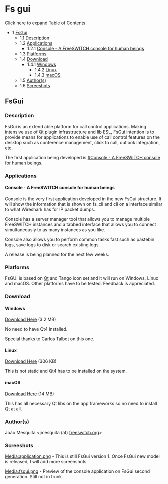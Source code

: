 
# Fs gui 

 

Click here to expand Table of Contents

* 1 [FsGui](#fsgui)  
   * 1.1 [Description](#description)  
   * 1.2 [Applications](#applications)  
      * 1.2.1 [Console - A FreeSWITCH console for human beings](#console---a-freeswitch-console-for-human-beings)  
   * 1.3 [Platforms](#platforms)  
   * 1.4 [Download](#download)  
      * 1.4.1 [Windows](#windows)  
         * 1.4.2 [Linux](#fsgui)  
         * 1.4.3 [macOS](#fsgui)  
   * 1.5 [Author(s)](#authors)  
   * 1.6 [Screeshots](#screeshots)

## FsGui

### Description

FsGui is an extend able platform for call control applications. Making intensive use of [Qt](http://www.qtsoftware.com/) plugin infrastructure and lib [ESL](../Event-Socket-Library/index.mdx#-new-), FsGui intention is to provide means for applications to enable use of call control features on the desktop such as conference management, click to call, outlook integration, etc.

The first application being developed is [#Console - A FreeSWITCH console for human beings](Fs-gui_13173087.mdx#console---a-freeswitch-console-for-human-beings).

### Applications

#### Console - A FreeSWITCH console for human beings

Console is the very first application developed in the new FsGui structure. It will show the information that is shown on fs\_cli and cli on a interface similar to what Wireshark has for IP packet dumps.

Console has a server manager tool that allows you to manage multiple FreeSWITCH instances and a tabbed interface that allows you to connect simultaneously to as many instances as you like.

Console also allows you to perform common tasks fast such as pastebin logs, save logs to disk or search existing logs.

A release is being planned for the next few weeks.

### Platforms

FsGUI is based on [Qt](http://www.qtsoftware.com/) and Tango icon set and it will run on Windows, Linux and macOS. Other platforms have to be tested. Feedback is appreciated.

### Download

#### Windows

[Download Here](http://files.freeswitch.org/fsgui/fsgui.exe) (3.2 MB)

No need to have Qt4 installed.

Special thanks to Carlos Talbot on this one.

#### Linux

[Download Here](http://files.freeswitch.org/fsgui/fsgui.tar.gz) (306 KB)

This is not static and Qt4 has to be installed on the system.

#### macOS

[Download Here](http://files.freeswitch.org/fsgui/fsgui.dmg) (14 MB)

This has all necessary Qt libs on the app frameworks so no need to install Qt at all.

### Author(s)

João Mesquita \<jmesquita (at) [freeswitch.org](http://freeswitch.org)\>

### Screeshots

[Media:application.png](https://wiki.freeswitch.org/images/8/87/Application.png "Application.png") \- This is still FsGui version 1\. Once FsGui new model is released, I will add more screenshots.

[Media:fsgui.png](https://wiki.freeswitch.org/images/7/77/Fsgui.png "Fsgui.png") \- Preview of the console application on FsGui second generation. Still not in trunk.


